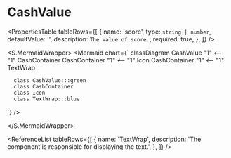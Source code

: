 

<Meta title="ApplicationModel/Components/Pages/GameMenu/Header/CashValue/docs" />

# CashValue

<ComponentInfoTable
  name="CashValue"
  description="This is the component that formats the value to cash."
  source="components/pages/game-menu/header/cash-value"
/>

<PropertiesTable
  tableRows={[
    {
      name: 'score',
      type: `string | number`,
      defaultValue: '',
      description: `The value of score.`,
      required: true,
    },
  ]}
/>

<S.MermaidWrapper>
<Mermaid
  chart={`
     classDiagram
      CashValue "1" <-- "1" CashContainer
      CashContainer "1" <-- "1" Icon
      CashContainer "1" <-- "1" TextWrap

      class CashValue:::green
      class CashContainer
      class Icon
      class TextWrap:::blue

`}
/>

</S.MermaidWrapper>

<ReferenceList
  tableRows={[
    {
      name: 'TextWrap',
      description: 'The component is responsible for displaying the text.',
    },
  ]}
/>
